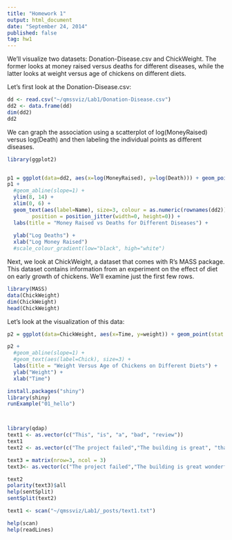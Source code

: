 ```yaml
---
title: "Homework 1"
output: html_document
date: "September 24, 2014"
published: false
tag: hw1
---
```


We'll visualize two datasets: Donation-Disease.csv and ChickWeight. The former looks at money raised versus deaths for different diseases, while the latter looks at weight versus age of chickens on different diets.

Let's first look at the Donation-Disease.csv:


```r

dd <- read.csv("~/qmssviz/Lab1/Donation-Disease.csv")
dd2 <- data.frame(dd)
dim(dd2)
dd2
```


We can graph the association using a scatterplot of log(MoneyRaised) versus log(Death) and then labeling the individual points as different diseases.


```r

library(ggplot2)


p1 = ggplot(data=dd2, aes(x=log(MoneyRaised), y=log(Death))) + geom_point(stat = "identity", colour = as.numeric(rownames(dd2)),size=10)
p1 + 
  #geom_abline(slope=1) +
  ylim(8, 14) +
  xlim(0, 6) +
  geom_text(aes(label=Name), size=3, colour = as.numeric(rownames(dd2)),vjust = 3,
        position = position_jitter(width=0, height=0)) +
  labs(title = "Money Raised vs Deaths for Different Diseases") +
  
  ylab("Log Deaths") +
  xlab("Log Money Raised") 
  #scale_colour_gradient(low="black", high="white")


```




Next, we look at ChickWeight, a dataset that comes with R's MASS package. This dataset contains information from an experiment on the effect of diet on early growth of chickens. We'll examine just the first few rows.

```r
library(MASS)
data(ChickWeight)
dim(ChickWeight)
head(ChickWeight)
```


Let's look at the visualization of this data:

```r
p2 = ggplot(data=ChickWeight, aes(x=Time, y=weight)) + geom_point(stat = "identity",colour = ChickWeight$Chick)

p2 + 
  #geom_abline(slope=1) +
  #geom_text(aes(label=Chick), size=3) +
  labs(title = "Weight Versus Age of Chickens on Different Diets") +
  ylab("Weight") +
  xlab("Time")
```

```r
install.packages("shiny")
library(shiny)
runExample("01_hello")



library(qdap)
text1 <- as.vector(c("This", "is", "a", "bad", "review"))
text1
text2 <- as.vector(c("The project failed","The building is great", "that was strangely beautiful"))

text3 = matrix(nrow=3, ncol = 3)
text3<- as.vector(c("The project failed","The building is great wonderful fantastic", "that was strangely beautiful", "aww", "omg", "ghetto","basic"))

text2
polarity(text3)$all
help(sentSplit)
sentSplit(text2)

text1 <- scan("~/qmssviz/Lab1/_posts/text1.txt")

help(scan)
help(readLines)


```